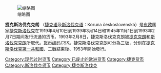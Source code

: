 [[File:Cssr_map,_pasport,_money.JPG|缩略图]]

'''捷克斯洛伐克克朗''' （[[捷克语|捷克语]]及[[斯洛伐克语|斯洛伐克语]]：Koruna československá）是[[东欧|东欧]]国家[[捷克斯洛伐克|捷克斯洛伐克]]在1919年4月10日到1939年3月14日和1945年11月1日到1993年2月7日期间发行流通的货币。1993年2月8日，捷克斯洛伐克克朗被[[捷克克朗|捷克克朗]]和[[斯洛伐克克朗|斯洛伐克克朗]]所取代。[[ISO_4217|货币编码]]''CSK''。捷克斯洛伐克克朗可分為三版，分別在[[捷克斯洛伐克第一共和國|捷克斯洛伐克第一共和國]]、二戰結束後、1953年開始發行。

{{克朗}}

[[Category:现代过时货币|Category:现代过时货币]]
[[Category:已废止的欧洲货币|Category:已废止的欧洲货币]]
[[Category:捷克货币|Category:捷克货币]]
[[Category:斯洛伐克货币|Category:斯洛伐克货币]]
[[Category:捷克斯洛伐克|Category:捷克斯洛伐克]]
